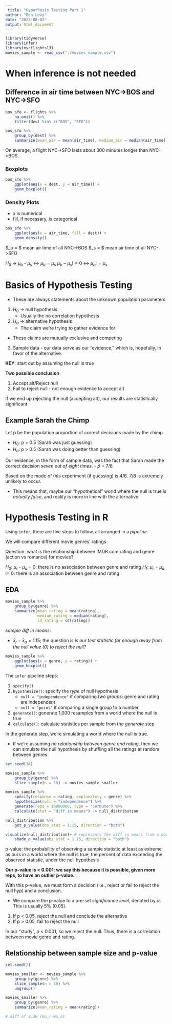 ```yaml
---
 title: "Hypothesis Testing Part 1"
author: "Ben Levy"
date: "2022-08-02"
output: html_document
---
```


```r
library(tidyverse)
library(infer)
library(nycflights13)
movies_sample <- read_csv("./movies_sample.csv")
```

# When inference is not needed

## Difference in air time between NYC->BOS and NYC->SFO

```r
bos_sfo <- flights %>%
    na.omit() %>%
    filter(dest %in% c("BOS", "SFO"))
```

```r
bos_sfo %>%
    group_by(dest) %>%
    summarize(mean_air = mean(air_time), median_air = median(air_time), sd_air = sd(air_time))
```

On average, a flight NYC->SFO lasts about 300 minutes longer than NYC->BOS.

### Boxplots

```r
bos_sfo %>%
    ggplot(aes(x = dest, y = air_time)) +
    geom_boxplot()
```

### Density Plots

- x is numerical
- fill, if necessary, is categorical

```r
bos_sfo %>%
    ggplot(aes(x = air_time, fill = dest)) +
    geom_density()
```

$\mu_b = $ mean air time of all NYC->BOS
$\mu_s = $ mean air time of all NYC->SFO

$H_0$ -> $\mu_b$ - $\mu_s% = 0$ <-> $\mu_b = \mu_s$ 
$\mu_b-\mu_s != 0$ <-> $\mu_b != \mu_s$

# Basics of Hypothesis Testing

- These are always statements about the unknown population parameters

1. $H_0$ -> null hypothesis
    - Usually the no correlation hypothesis
2. $H_a$ -> alternative hypothesis
    - The claim we're trying to gather evidence for

- These claims are mutually exclusive and competing

3. Sample data - our data serve as our "evidence," which is, hopefully, in favor of the alternative.

**KEY**: start out by assuming the null is true

**Two possible conclusion**

1. Accept alt/Reject null
2. Fail to reject null - not enough evidence to accept alt

If we end up rejecting the null (accepting alt), our results are statistically significant

## **Example** Sarah the Chimp

Let p be the population proportion of correct decisions made by the chimp

- $H_0$: p = 0.5 (Sarah was just guessing)
- $H_a$: p > 0.5 (Sarah was doing better than guessing)

Our evidence, in the form of sample data, was the fact that Sarah made the correct decision *seven out of eight times*.
    - $\hat{p}$ = 7/8
    
Based on the mode of this experiment (if guessing) is 4/8. 7/8 is extremely unlikely to occur.

- This means that, maybe our "hypothetical" world where the null is true *is actually false*, and reality is more in line with the alternative.

# Hypothesis Testing in R

Using `infer`, there are five steps to follow, all arranged in a *pipeline*.

We will compare different movie genres' ratings

Question: what is the relationship between IMDB.com rating and genre (action vs romance) for movies?

$H_0$: $\mu_r$ - $\mu_a$ = 0: there is no association between genre and rating
$H_1$: $\mu_r$ = $\mu_a$ != 0: there is an association between genre and rating

## EDA

```r
movies_sample %>%
    group_by(genre) %>%
    summarize(mean_rating = mean(rating),
              median_rating = median(rating),
              sd_rating = sd(rating))
```

*sample diff in means*:

- $\bar{x}_r - \bar{x}_a = 1.15$; the question is *is our test statistic far enough away from the null value (0) to reject the null?*

```r
movies_sample %>%
    ggplot(aes(x = genre, y = rating)) +
    geom_boxplot()
```

The `infer` pipeline steps:

1. `specify()`
2. `hypothesize()`: specify the *type* of null hypothesis
    - `null = "independence"` if comparing *two groups*: genre and rating are independent
    - `null = "point"` if comparing a single group to a number
3. `generate()`: generate 1,000 resamples from a world where the null is true
4. `calculate()`: calculate statistics per sample from the *generate* step

In the generate step, we're simulating a world where the null is true.

- If we're assuming *no relationship between genre and rating*, then we can simulate the null hypothesis by shuffling all the ratings at random between genres.

```r
set.seed(34)

movies_sample %>%
    group_by(genre) %>%
    slice_sample(n = 10) -> movies_sample_smaller
```

```r
movies_sample %>%
    specify(response = rating, explanatory = genre) %>%
    hypothesize(null = "independence") %>%
    generate(reps = 10000000, type = "permute") %>%
    calculate(stat = "diff in means") -> null_distribution

null_distribution %>%
    get_p_value(obs_stat = 1.15, direction = "both")

visualize(null_distribution)+ # represents the diff in means from a world where the null is true
    shade_p_value(obs_stat = 1.15, direction = "both")
```

p-value: the probability of observing a sample statistic at least as extreme as ours in a world where the null is true; the percent of data exceeding the observed statistic, under the null hypothesis

**Our p-value is < 0.001: we say this because it is possible, given more reps, to have an outlier p-value.**

With this p-value, we must form a decision (i.e., reject or fail to reject the null hyp) and a conclusion.

- We compare the p-value to a pre-set *significance level*, denoted by $\alpha$. This is usually 5% (0.05).

1. If p < 0.05, reject the null and conclude the alternative
2. If p > 0.05, fail to reject the null

In our "study", p < 0.001, so we reject the null. Thus, there is a correlation between movie genre and rating.

## Relationship between sample size and p-value

```r
set.seed(2)

movies_smaller <- movies_sample %>%
    group_by(genre) %>%
    slice_sample(n = 10) %>%
    ungroup()

movies_smaller %>%
    group_by(genre) %>%
    summarize(mean_rating = mean(rating))

# diff of 2.39 (mu_r-mu_a)
```


